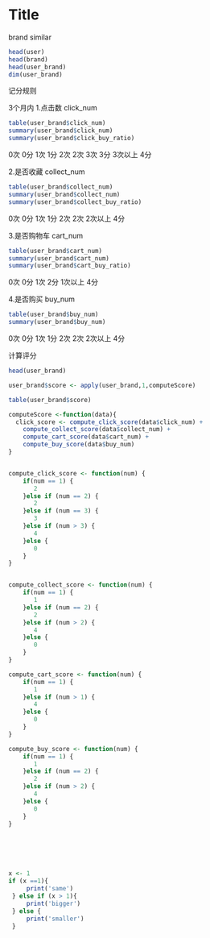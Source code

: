 Title
========================================================

brand similar

```r

head(user)
head(brand)
head(user_brand)
dim(user_brand)
```


记分规则

3个月内
1.点击数 click_num
```r
table(user_brand$click_num)
summary(user_brand$click_num)
summary(user_brand$click_buy_ratio)

```
  0次 0分
  1次 1分
  2次 2次
  3次 3分
  3次以上 4分

2.是否收藏 collect_num
```r
table(user_brand$collect_num)
summary(user_brand$collect_num)
summary(user_brand$collect_buy_ratio)
```
  0次 0分
  1次 1分
  2次 2次
  2次以上 4分

3.是否购物车 cart_num
```r
table(user_brand$cart_num)
summary(user_brand$cart_num)
summary(user_brand$cart_buy_ratio)
```
  0次 0分
  1次 2分
  1次以上 4分
  
4.是否购买 buy_num
```r
table(user_brand$buy_num)
summary(user_brand$buy_num)
```
  0次 0分
  1次 1分
  2次 2次
  2次以上 4分


计算评分
```r
head(user_brand)

user_brand$score <- apply(user_brand,1,computeScore)

table(user_brand$score)

```






```r
computeScore <-function(data){
  click_score <- compute_click_score(data$click_num) + 
    compute_collect_score(data$collect_num) +
    compute_cart_score(data$cart_num) +
    compute_buy_score(data$buy_num)
}


compute_click_score <- function(num) {
    if(num == 1) {
       2
    }else if (num == 2) {
       2
    }else if (num == 3) {
       3
    }else if (num > 3) {
       4
    }else {
       0
    }
}


compute_collect_score <- function(num) {
    if(num == 1) {
       1
    }else if (num == 2) {
       2
    }else if (num > 2) {
       4
    }else {
       0
    }
}

compute_cart_score <- function(num) {
    if(num == 1) {
       1
    }else if (num > 1) {
       4
    }else {
       0
    }
}

compute_buy_score <- function(num) {
    if(num == 1) {
       1
    }else if (num == 2) {
       2
    }else if (num > 2) {
       4
    }else {
       0
    }
}






x <- 1
if (x ==1){
     print('same')
 } else if (x > 1){
     print('bigger')
 } else {
     print('smaller')
 }


```
  



